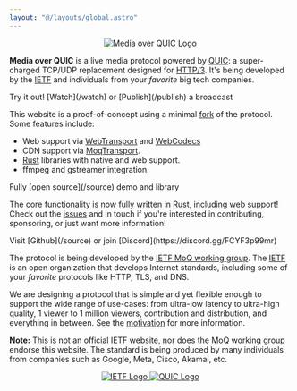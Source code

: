 ```yaml
---
layout: "@/layouts/global.astro"
---
```


<center>
	<img src="/home/logo.svg" className="h-32" alt="Media over QUIC Logo" />
</center>

**Media over QUIC** is a live media protocol powered by [QUIC](https://quicwg.org/):
a super-charged TCP/UDP replacement designed for [HTTP/3](https://en.wikipedia.org/wiki/HTTP/3).
It's being developed by the [IETF](https://www.ietf.org/) and individuals from your _favorite_ big tech companies.

<p class="tagline">Try it out! [Watch](/watch) or [Publish](/publish) a broadcast</p>

This website is a proof-of-concept using a minimal [fork](https://datatracker.ietf.org/doc/draft-lcurley-moq-transfork/) of the protocol.
Some features include:

-   Web support via [WebTransport](https://developer.mozilla.org/en-US/docs/Web/API/WebTransport) and [WebCodecs](https://developer.mozilla.org/en-US/docs/Web/API/WebCodecs_API)
-   CDN support via [MoqTransport](https://datatracker.ietf.org/doc/draft-ietf-moq-transport/).
-   [Rust](https://github.com/kixelated/moq-rs) libraries with native and web support.
-   ffmpeg and gstreamer integration.

<p class="tagline">Fully [open source](/source) demo and library</p>

The core functionality is now fully written in [Rust](https://github.com/kixelated/moq-rs), including web support!
Check out the [issues](/issues) and in touch if you're interested in contributing, sponsoring, or just want more information!

<p class="tagline">Visit [Github](/source) or join [Discord](https://discord.gg/FCYF3p99mr)</p>

The protocol is being developed by the
[IETF MoQ working group](https://datatracker.ietf.org/group/moq/about/). The
[IETF](https://www.ietf.org/) is an open organization that develops Internet standards, including
some of your _favorite_ protocols like HTTP, TLS, and DNS.

We are designing a protocol that is simple and yet flexible enough to support the wide range of use-cases:
from ultra-low latency to ultra-high quality, 1 viewer to 1 million viewers, contribution and distribution, and everything in between.
See the [motivation](https://www.ietf.org/archive/id/draft-ietf-moq-transport-01.html#name-motivation) for more information.

**Note:** This is not an official IETF website, nor does the MoQ working group endorse this website.
The standard is being produced by many individuals from companies such as Google, Meta, Cisco, Akamai, etc.

<center>
	<a href="https://ietf.org" alt="IETF">
		<img src="/home/ietf.svg" className="m-4 inline h-12" alt="IETF Logo" />
	</a>
	<a href="https://quicwg.org/" alt="QUIC Working Group">
		<img src="/home/quic.svg" className="m-4 inline h-12" alt="QUIC Logo" />
	</a>
</center>
